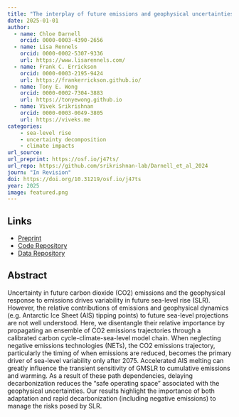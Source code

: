 ```yaml
---
title: "The interplay of future emissions and geophysical uncertainties for future sea level rise"
date: 2025-01-01
author: 
  - name: Chloe Darnell
    orcid: 0000-0003-4390-2656
  - name: Lisa Rennels
    orcid: 0000-0002-5307-9336
    url: https://www.lisarennels.com/
  - name: Frank C. Errickson
    orcid: 0000-0003-2195-9424
    url: https://frankerrickson.github.io/
  - name: Tony E. Wong
    orcid: 0000-0002-7304-3883
    url: https://tonyewong.github.io
  - name: Vivek Srikrishnan
    orcid: 0000-0003-0049-3805
    url: https://viveks.me
categories:
    - sea-level rise
    - uncertainty decomposition
    - climate impacts
url_source: 
url_preprint: https://osf.io/j47ts/
url_repo: https://github.com/srikrishnan-lab/Darnell_et_al_2024
journ: "In Revision"
doi: https://doi.org/10.31219/osf.io/j47ts
year: 2025
image: featured.png
---
```


## Links

* [Preprint](https://osf.io/j47ts/)
* [Code Repository](https://github.com/srikrishnan-lab/Darnell_et_al_2024)
* [Data Repository](https://doi.org/10.5281/zenodo.10373089)

## Abstract

Uncertainty in future carbon dioxide (CO2) emissions and the geophysical response to emissions drives variability in future sea-level rise (SLR). However, the relative contributions of emissions and geophysical dynamics (e.g. Antarctic Ice Sheet (AIS) tipping points) to future sea-level projections are not well understood. Here, we disentangle their relative importance by propagating an ensemble of CO2 emissions trajectories through a calibrated carbon cycle-climate-sea-level model chain. When neglecting negative emissions technologies (NETs), the CO2 emissions trajectory, particularly the timing of when emissions are reduced, becomes the primary driver of sea-level variability only after 2075. Accelerated AIS melting can greatly influence the transient sensitivity of GMSLR to cumulative emissions and warming. As a result of these path dependencies, delaying decarbonization reduces the “safe operating space” associated with the geophysical uncertainties. Our results highlight the importance of both adaptation and rapid decarbonization (including negative emissions) to manage the risks posed by SLR.